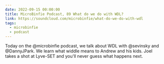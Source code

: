 ```yaml
---
date: 2022-09-15 00:00:00
title: MicroBinfie Podcast, 89 What do we do with WDL?
link: https://soundcloud.com/microbinfie/what-do-we-do-with-wdl
tags:
  - microbinfie
  - podcast
---
```

Today on the @microbinfie podcast, we talk about WDL with @sevinsky
and @DannyJPark. We learn what widdle means to Andrew and his kids.
Joel takes a shot at Lyve-SET and you'll never guess what happens
next.

